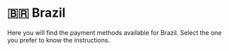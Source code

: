 # 🇧🇷 Brazil


<Callout>
Here you will find the payment methods available for Brazil. Select the one you prefer to know the instructions.
</Callout>

<Cards>
  <Card title="💸 PayPal" href="/payments/paypal" />
  <Card title="💳 Credit & Debit Cards" href="/payments/cards" />
  <Card title="💰 Credit Balance" href="/payments/credit-balance" />
  <Card title="🌎 Tebex Checkout" href="/payments/tebex" />
</Cards>